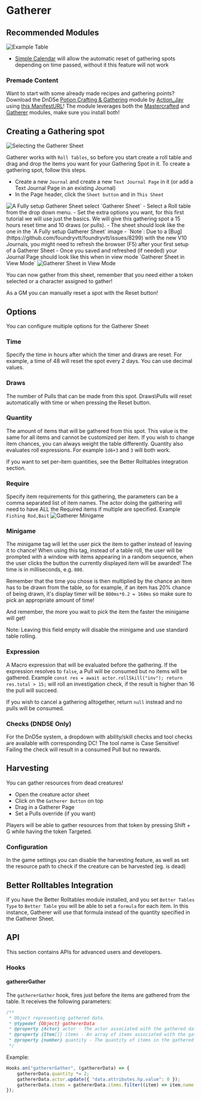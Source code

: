 
# Gatherer

<ModuleInfo/>

## Recommended Modules

<Image src="/images/Gatherer/Gatherertale.png" alt="Example Table"   className={styles.wikiImage}/>

- [Simple
  Calendar](https://foundryvtt.com/packages/foundryvtt-simple-calendar)
  will allow the automatic reset of gathering spots depending on time
  passed, without it this feature will not work

### Premade Content

Want to start with some already made recipes and gathering points? 
Download the DnD5e [Potion Crafting &
Gathering](https://github.com/action-jay/potion-crafting-gathering)
module by [Action_Jay](http://www.actionjay.com/) using [this
ManifestURL](https://github.com/action-jay/potion-crafting-gathering/releases/latest/download/module.json)\!
The module leverages both the [Mastercrafted](Mastercrafted 'wikilink')
and [Gatherer](Gatherer 'wikilink') modules, make sure you install
both\!

## Creating a Gathering spot

<Image src="/images/Gatherer/Gatherersheetselect.png" alt="Selecting the Gatherer Sheet"   className={styles.wikiImage}/>

Gatherer works with `Roll Tables`, so
before you start create a roll table and drag and drop the items you
want for your Gathering Spot in it. To create a gathering spot, follow
this steps.

- Create a new `Journal` and create a new `Text Journal Page` in it
  (or add a Text Journal Page in an existing Journal)
- In the Page header, click the `Sheet button` and in `This Sheet`
<Image src="/images/Gatherer/Gatherersheetfilled.png" alt="A Fully setup Gatherer Sheet"   className={styles.wikiImage}/>
  select `Gatherer Sheet`
- Select a Roll table from the drop down menu.
- Set the extra options you want, for this first tutorial we will use
  just the basics. We will give this gathering spot a 15 hours reset
  time and 10 draws (or pulls).
- The sheet should look like the one in the `A Fully setup Gatherer
Sheet` image
- `Note`: Due to a
  [Bug](https://github.com/foundryvtt/foundryvtt/issues/8299) with the
  new V10 Journals, you might need to refresh the browser (F5) after
  your first setup of a Gatherer Sheet
- Once you saved and refreshed (if needed) your Journal Page should
  look like this when in view mode `Gatherer Sheet in View Mode` <Image src="/images/Gatherer/Gatherersview.png" alt="Gatherer Sheet in View Mode"   className={styles.wikiImage}/>

You can now gather from this sheet, remember that you need either a
token selected or a character assigned to gather\!

As a GM you can manually reset a spot with the Reset button\!

## Options

You can configure multiple options for the Gatherer Sheet

### Time

Specify the time in hours after which the timer and draws are reset. For
example, a time of 48 will reset the spot every 2 days. You can use
decimal values.

### Draws

The number of Pulls that can be made from this spot. Draws\\Pulls will
reset automatically with time or when pressing the Reset button.

### Quantity

The amount of items that will be gathered from this spot. This value is
the same for all items and cannot be customized per item. If you wish to
change item chances, you can always weight the table differently.
Quantity also evaluates roll expressions. For example `1d6+3` and `3`
will both work.

If you want to set per-item quantities, see the Better Rolltables
integration section.

### Require

Specify item requirements for this gathering, the parameters can be a
comma separated list of item names. The actor doing the gathering will
need to have ALL the Required items if multiple are specified. Example `Fishing Rod,Bait`
<Image src="/images/Gatherer/Gathererminigame.png" alt="Gatherer Minigame"   className={styles.wikiImage}/>

### Minigame

The minigame tag will let the user pick the item to gather instead of
leaving it to chance\! When using this tag, instead of a table roll, the
user will be prompted with a window with items appearing in a random
sequence, when the user clicks the button the currently displayed item
will be awarded\! The time is in milliseconds, e.g. `800`.

Remember that the time you chose is then multiplied by the chance an
item has to be drawn from the table, so for example, if an item has 20%
chance of being drawn, it's display timer will be `800ms*0.2 = 160ms` so
make sure to pick an appropriate amount of time\!

And remember, the more you wait to pick the item the faster the minigame
will get\!

Note: Leaving this field empty will disable the minigame and use
standard table rolling.

### Expression

A Macro expression that will be evaluated before the gathering. If the
expression resolves to `false`, a Pull will be consumed but no items
will be gathered. Example `const res = await actor.rollSkill("inv");
return res.total > 15;` will roll an investigation check, if the result
is higher than 16 the pull will succeed.

If you wish to cancel a gathering alltogether, return `null` instead and
no pulls will be consumed.

### Checks (DND5E Only)

For the DnD5e system, a dropdown with ability/skill checks and tool
checks are available with corresponding DC\! The tool name is Case
Sensitive\! Failing the check will result in a consumed Pull but no
rewards.

## Harvesting

You can gather resources from dead creatures!

- Open the creature actor sheet
- Click on the `Gatherer Button` on top
- Drag in a Gatherer Page
- Set a Pulls override (if you want)

Players will be able to gather resources from that token by pressing Shift + G while having the token Targeted.

### Configuration

In the game settings you can disable the harvesting feature, as well as set the resource path to check if the creature can be harvested (eg. is dead)

## Better Rolltables Integration

If you have the Better Rolltables module installed, and you set `Better
Tables Type` to `Better Table` you will be able to set a `formula` for
each item. In this instance, Gatherer will use that formula instead of
the quantity specified in the Gatherer Sheet.

## API
This section contains APIs for advanced users and developers.

### Hooks

#### gathererGather

The `gathererGather` hook, fires just before the items are gathered from the table. It receives the following parameters:

```js
/**
 * Object representing gathered data.
 * @typedef {Object} gathererData
 * @property {Actor} actor - The actor associated with the gathered data.
 * @property {Item[]} items - An array of items associated with the gathered data.
 * @property {number} quantity - The quantity of items in the gathered data.
 */
```

Example:

```js
Hooks.on("gathererGather", (gathererData) => {
    gathererData.quantity *= 2;
    gathererData.actor.update({ "data.attributes.hp.value": 0 });
    gathererData.items = gathererData.items.filter((item) => item.name !== "Rope");
});
```